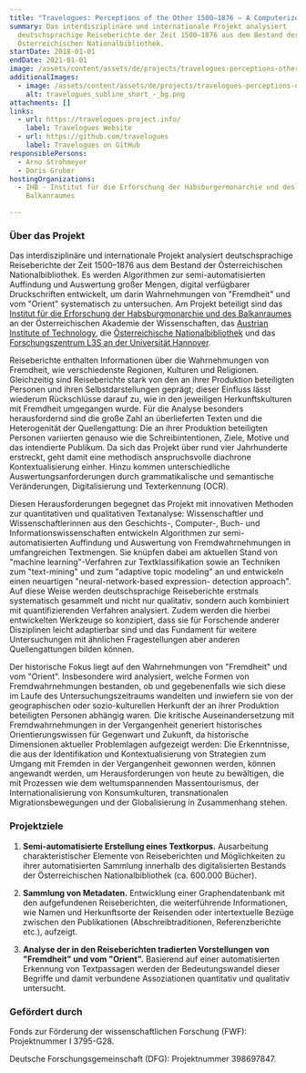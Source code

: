 ```yaml
---
title: "Travelogues: Perceptions of the Other 1500–1876 – A Computerized Analysis"
summary: Das interdisziplinäre und internationale Projekt analysiert
  deutschsprachige Reiseberichte der Zeit 1500–1876 aus dem Bestand der
  Österreichischen Nationalbibliothek.
startDate: 2018-01-01
endDate: 2021-01-01
image: /assets/content/assets/de/projects/travelogues-perceptions-other-1500-1876-computerized-analysis/img_9020.jpg
additionalImages:
  - image: /assets/content/assets/de/projects/travelogues-perceptions-other-1500-1876-computerized-analysis/additionalImages/travelogues_subline_short_-_bg.png
    alt: travelogues_subline_short_-_bg.png
attachments: []
links:
  - url: https://travelogues-project.info/
    label: Travelogues Website
  - url: https://github.com/travelogues
    label: Travelogues on GitHub
responsiblePersons:
  - Arno Strohmeyer
  - Doris Gruber
hostingOrganizations:
  - IHB - Institut für die Erforschung der Habsburgermonarchie und des
    Balkanraumes

---
```

### **Über das Projekt**

Das interdisziplinäre und internationale Projekt analysiert deutschsprachige Reiseberichte der Zeit 1500–1876 aus dem Bestand der Österreichischen Nationalbibliothek. Es werden Algorithmen zur semi-automatisierten Auffindung und Auswertung großer Mengen, digital verfügbarer Druckschriften entwickelt, um darin Wahrnehmungen von "Fremdheit" und vom "Orient" systematisch zu untersuchen. Am Projekt beteiligt sind das [Institut für die Erforschung der Habsburgmonarchie und des Balkanraumes](https://www.oeaw.ac.at/ihb/) an der Österreichischen Akademie der Wissenschaften, das [Austrian Institute of Technology](https://www.ait.ac.at/), die [Österreichische Nationalbibliothek](https://www.onb.ac.at/) und das [Forschungszentrum L3S an der Universität Hannover](https://www.l3s.de/).

Reiseberichte enthalten Informationen über die Wahrnehmungen von Fremdheit, wie verschiedenste Regionen, Kulturen und Religionen. Gleichzeitig sind Reiseberichte stark von den an ihrer Produktion beteiligten Personen und ihren Selbstdarstellungen geprägt; dieser Einfluss lässt wiederum Rückschlüsse darauf zu, wie in den jeweiligen Herkunftskulturen mit Fremdheit umgegangen wurde. Für die Analyse besonders herausfordernd sind die große Zahl an überlieferten Texten und die Heterogenität der Quellengattung: Die an ihrer Produktion beteiligten Personen variierten genauso wie die Schreibintentionen, Ziele, Motive und das intendierte Publikum. Da sich das Projekt über rund vier Jahrhunderte erstreckt, geht damit eine methodisch anspruchsvolle diachrone Kontextualisierung einher. Hinzu kommen unterschiedliche Auswertungsanforderungen durch grammatikalische und semantische Veränderungen, Digitalisierung und Texterkennung (OCR).

Diesen Herausforderungen begegnet das Projekt mit innovativen Methoden zur quantitativen und qualitativen Textanalyse: Wissenschaftler und Wissenschaftlerinnen aus den Geschichts-, Computer-, Buch- und Informationswissenschaften entwickeln Algorithmen zur semi-automatisierten Auffindung und Auswertung von Fremdwahrnehmungen in umfangreichen Textmengen. Sie knüpfen dabei am aktuellen Stand von "machine learning"-Verfahren zur Textklassifikation sowie an Techniken zum "text-mining" und zum "adaptive topic modeling" an und entwickeln einen neuartigen "neural-network-based expression- detection approach". Auf diese Weise werden deutschsprachige Reiseberichte erstmals systematisch gesammelt und nicht nur qualitativ, sondern auch kombiniert mit quantifizierenden Verfahren analysiert. Zudem werden die hierbei entwickelten Werkzeuge so konzipiert, dass sie für Forschende anderer Disziplinen leicht adaptierbar sind und das Fundament für weitere Untersuchungen mit ähnlichen Fragestellungen aber anderen Quellengattungen bilden können.

Der historische Fokus liegt auf den Wahrnehmungen von "Fremdheit" und vom "Orient". Insbesondere wird analysiert, welche Formen von Fremdwahrnehmungen bestanden, ob und gegebenenfalls wie sich diese im Laufe des Untersuchungszeitraums wandelten und inwiefern sie von der geographischen oder sozio-kulturellen Herkunft der an ihrer Produktion beteiligten Personen abhängig waren. Die kritische Auseinandersetzung mit Fremdwahrnehmungen in der Vergangenheit generiert historisches Orientierungswissen für Gegenwart und Zukunft, da historische Dimensionen aktueller Problemlagen aufgezeigt werden: Die Erkenntnisse, die aus der Identifikation und Kontextualisierung von Strategien zum Umgang mit Fremden in der Vergangenheit gewonnen werden, können angewandt werden, um Herausforderungen von heute zu bewältigen, die mit Prozessen wie dem weltumspannenden Massentourismus, der Internationalisierung von Konsumkulturen, transnationalen Migrationsbewegungen und der Globalisierung in Zusammenhang stehen.

### **Projektziele**

1.  **Semi-automatisierte Erstellung eines Textkorpus.** Ausarbeitung charakteristischer Elemente von Reiseberichten und Möglichkeiten zu ihrer automatisierten Sammlung innerhalb des digitalisierten Bestands der Österreichischen Nationalbibliothek (ca. 600.000 Bücher).

2.  **Sammlung von Metadaten.** Entwicklung einer Graphendatenbank mit den aufgefundenen Reiseberichten, die weiterführende Informationen, wie Namen und Herkunftsorte der Reisenden oder intertextuelle Bezüge zwischen den Publikationen (Abschreibtraditionen, Referenzberichte etc.), aufzeigt.

3.  **Analyse der in den Reiseberichten tradierten Vorstellungen von "Fremdheit" und vom "Orient".** Basierend auf einer automatisierten Erkennung von Textpassagen werden der Bedeutungswandel dieser Begriffe und damit verbundene Assoziationen quantitativ und qualitativ untersucht.


### **Gefördert durch**

Fonds zur Förderung der wissenschaftlichen Forschung (FWF): Projektnummer I 3795-G28.

Deutsche Forschungsgemeinschaft (DFG): Projektnummer 398697847.
